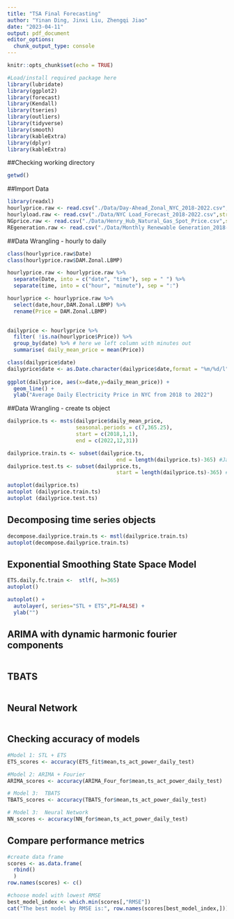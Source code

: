 ```yaml
---
title: "TSA Final Forecasting"
author: "Yinan Ding, Jinxi Liu, Zhengqi Jiao"
date: "2023-04-11"
output: pdf_document
editor_options: 
  chunk_output_type: console
---
```


```r
knitr::opts_chunk$set(echo = TRUE)
``` 

```r
#Load/install required package here
library(lubridate)
library(ggplot2)
library(forecast)  
library(Kendall)
library(tseries)
library(outliers)
library(tidyverse)
library(smooth)
library(kableExtra)
library(dplyr)
library(kableExtra)
```

##Checking working directory
```r
getwd()
```

##Import Data

```r
library(readxl)
hourlyprice.raw <- read.csv("./Data/Day-Ahead_Zonal_NYC_2018-2022.csv",stringsAsFactors = FALSE) # hourly LBMP of NYC from January 2018 to December 2022
hourlyload.raw <- read.csv("./Data/NYC Load_Forecast_2018-2022.csv",stringsAsFactors = FALSE) # hourly LBMP of NYC from January 2018 to December 2022
NGprice.raw <- read.csv("./Data/Henry_Hub_Natural_Gas_Spot_Price.csv",stringsAsFactors = FALSE) # Daily NG Price from January 2018 to December 2022
REgeneration.raw <- read.csv("./Data/Monthly Renewable Generation_2018-2022.csv",stringsAsFactors = FALSE) # RE generation from January 2018 to December 2022
```

##Data Wrangling - hourly to daily
```r
class(hourlyprice.raw$Date)
class(hourlyprice.raw$DAM.Zonal.LBMP)

hourlyprice.raw <- hourlyprice.raw %>%
  separate(Date, into = c("date", "time"), sep = " ") %>%
  separate(time, into = c("hour", "minute"), sep = ":")

hourlyprice <- hourlyprice.raw %>%
  select(date,hour,DAM.Zonal.LBMP) %>%
  rename(Price = DAM.Zonal.LBMP)

  
dailyprice <- hourlyprice %>%
  filter( !is.na(hourlyprice$Price)) %>% 
  group_by(date) %>% # here we left column with minutes out
  summarise( daily_mean_price = mean(Price))

class(dailyprice$date)
dailyprice$date <- as.Date.character(dailyprice$date,format = "%m/%d/l")
            
ggplot(dailyprice, aes(x=date,y=daily_mean_price)) +
  geom_line() +
  ylab("Average Daily Electricity Price in NYC from 2018 to 2022")

```

##Data Wrangling - create ts object
```r
dailyprice.ts <- msts(dailyprice$daily_mean_price,
                      seasonal.periods = c(7,365.25),
                      start = c(2018,1,1),
                      end = c(2022,12,31)) 

dailyprice.train.ts <- subset(dailyprice.ts,
                                   end = length(dailyprice.ts)-365) #Jan 1st 2018 to Dec 31st 2021
dailyprice.test.ts <- subset(dailyprice.ts,
                                   start = length(dailyprice.ts)-365) # Jan 1st 2021 to Dec 31st 2022

autoplot(dailyprice.ts)
autoplot (dailyprice.train.ts)
autoplot (dailyprice.test.ts)
```


## Decomposing time series objects
```r
decompose.dailyprice.train.ts <- mstl(dailyprice.train.ts)
autoplot(decompose.dailyprice.train.ts)
```


## Exponential Smoothing State Space Model
```r
ETS.daily.fc.train <-  stlf(, h=365)
autoplot()

autoplot() +
  autolayer(, series="STL + ETS",PI=FALSE) +
  ylab("")
```

## ARIMA with dynamic harmonic fourier components
```r

```

## TBATS
```r

```

## Neural Network
```r

```

## Checking accuracy of models

```r

#Model 1: STL + ETS
ETS_scores <- accuracy(ETS_fit$mean,ts_act_power_daily_test)  

#Model 2: ARIMA + Fourier 
ARIMA_scores <- accuracy(ARIMA_Four_for$mean,ts_act_power_daily_test)

# Model 3:  TBATS 
TBATS_scores <- accuracy(TBATS_for$mean,ts_act_power_daily_test)

# Model 3:  Neural Network 
NN_scores <- accuracy(NN_for$mean,ts_act_power_daily_test)

```

## Compare performance metrics
```r
#create data frame
scores <- as.data.frame(
  rbind()
  )
row.names(scores) <- c()

#choose model with lowest RMSE
best_model_index <- which.min(scores[,"RMSE"])
cat("The best model by RMSE is:", row.names(scores[best_model_index,]))                       
```